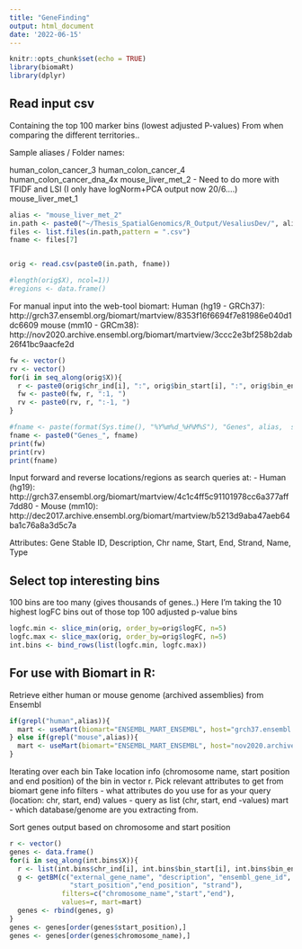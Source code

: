 ```yaml
---
title: "GeneFinding"
output: html_document
date: '2022-06-15'
---
```


```r
knitr::opts_chunk$set(echo = TRUE)
library(biomaRt)
library(dplyr)
```

## Read input csv
Containing the top 100 marker bins (lowest adjusted P-values)
From when comparing the different territories..

Sample aliases / Folder names:

human_colon_cancer_3
human_colon_cancer_4
human_colon_cancer_dna_4x
mouse_liver_met_2 - Need to do more with TFIDF and LSI (I only have logNorm+PCA output now 20/6....)
mouse_liver_met_1


```r
alias <- "mouse_liver_met_2"
in.path <- paste0("~/Thesis_SpatialGenomics/R_Output/VesaliusDev/", alias, "/")
files <- list.files(in.path,pattern = ".csv")
fname <- files[7]


orig <- read.csv(paste0(in.path, fname))

#length(orig$X), ncol=1))
#regions <- data.frame()
```

For manual input into the web-tool biomart:
Human (hg19 - GRCh37): http://grch37.ensembl.org/biomart/martview/8353f16f6694f7e81986e040d1dc6609 
mouse (mm10 - GRCm38): http://nov2020.archive.ensembl.org/biomart/martview/3ccc2e3bf258b2dab26f41bc9aacfe2d


```r
fw <- vector() 
rv <- vector()
for(i in seq_along(orig$X)){
  r <- paste0(orig$chr_ind[i], ":", orig$bin_start[i], ":", orig$bin_end[i])
  fw <- paste0(fw, r, ":1, ")
  rv <- paste0(rv, r, ":-1, ")
}

#fname <- paste(format(Sys.time(), "%Y%m%d_%H%M%S"), "Genes", alias,  sep="_")
fname <- paste0("Genes_", fname)
print(fw)
print(rv)
print(fname)


```


Input forward and reverse locations/regions as search queries at:
- Human (hg19):
  http://grch37.ensembl.org/biomart/martview/4c1c4ff5c91101978cc6a377aff7dd80
- Mouse (mm10):
  http://dec2017.archive.ensembl.org/biomart/martview/b5213d9aba47aeb64ba1c76a8a3d5c7a
  
Attributes:
  Gene Stable ID, Description, Chr name, Start, End, Strand, Name, Type
  

## Select top interesting bins
100 bins are too many (gives thousands of genes..)
Here I'm taking the 10 highest logFC bins out of those top 100 adjusted p-value bins
  
```r
logfc.min <- slice_min(orig, order_by=orig$logFC, n=5)
logfc.max <- slice_max(orig, order_by=orig$logFC, n=5)
int.bins <- bind_rows(list(logfc.min, logfc.max))

```
  
## For use with Biomart in R:

Retrieve either human or mouse genome (archived assemblies) from Ensembl

```r
if(grepl("human",alias)){
  mart <- useMart(biomart="ENSEMBL_MART_ENSEMBL", host="grch37.ensembl.org", path="/biomart/martservice", dataset="hsapiens_gene_ensembl")
} else if(grepl("mouse",alias)){
  mart <- useMart(biomart="ENSEMBL_MART_ENSEMBL", host="nov2020.archive.ensembl.org", path="/biomart/martservice", dataset="mmusculus_gene_ensembl")
}
```

Iterating over each bin
Take location info (chromosome name, start position and end position) of the bin in vector r.
Pick relevant attributes to get from biomart gene info
filters - what attributes do you use for as your query (location: chr, start, end)
values - query as list (chr, start, end -values)
mart - which database/genome are you extracting from.

Sort genes output based on chromosome and start position

```r

r <- vector()
genes <- data.frame()
for(i in seq_along(int.bins$X)){
  r <- list(int.bins$chr_ind[i], int.bins$bin_start[i], int.bins$bin_end[i])
  g <- getBM(c("external_gene_name", "description", "ensembl_gene_id", "gene_biotype", "go_id", "chromosome_name", 
               "start_position","end_position", "strand"),
             filters=c("chromosome_name","start","end"),
             values=r, mart=mart)
  genes <- rbind(genes, g)
}
genes <- genes[order(genes$start_position),]
genes <- genes[order(genes$chromosome_name),]

```

